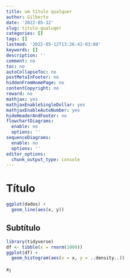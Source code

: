 ```yaml
---
title: um título qualquer
author: Gilberto
date: '2022-05-12'
slug: titulo-qualuqer
categories: []
tags: []
lastmod: '2022-05-12T13:26:42-03:00'
keywords: []
description: ''
comment: no
toc: no
autoCollapseToc: no
postMetaInFooter: no
hiddenFromHomePage: no
contentCopyright: no
reward: no
mathjax: yes
mathjaxEnableSingleDollar: yes
mathjaxEnableAutoNumber: yes
hideHeaderAndFooter: no
flowchartDiagrams:
  enable: no
  options: ''
sequenceDiagrams:
  enable: no
  options: ''
editor_options: 
  chunk_output_type: console
---
```


# Título

```r
ggplot(dados) +
  geom_line(aes(x, y))
```

## Subtítulo

```r
library(tidyverse)
df <- tibble(x = rnorm(1000))
ggplot(df) +
  geom_histogram(aes(x = x, y = ..density..))
```

$x_1$
